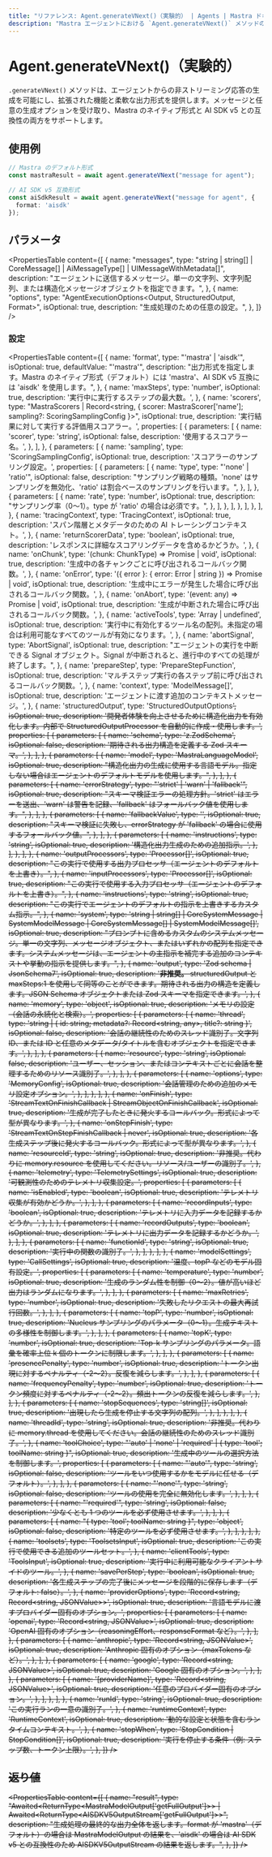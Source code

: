 ```yaml
---
title: "リファレンス: Agent.generateVNext()（実験的） | Agents | Mastra ドキュメント"
description: "Mastra エージェントにおける `Agent.generateVNext()` メソッドのドキュメント。強化された機能により、ストリーミングなしでの応答生成を可能にします。"
---
```




# Agent.generateVNext()（実験的）

<GenerateVNextCallout />

`.generateVNext()` メソッドは、エージェントからの非ストリーミング応答の生成を可能にし、拡張された機能と柔軟な出力形式を提供します。メッセージと任意の生成オプションを受け取り、Mastra のネイティブ形式と AI SDK v5 との互換性の両方をサポートします。

## 使用例

```typescript copy
// Mastra のデフォルト形式
const mastraResult = await agent.generateVNext("message for agent");

// AI SDK v5 互換形式
const aiSdkResult = await agent.generateVNext("message for agent", {
  format: 'aisdk'
});
```

## パラメータ

<PropertiesTable
  content={[
    {
      name: "messages",
      type: "string | string[] | CoreMessage[] | AiMessageType[] | UIMessageWithMetadata[]",
      description: "エージェントに送信するメッセージ。単一の文字列、文字列配列、または構造化メッセージオブジェクトを指定できます。",
    },
    {
      name: "options",
      type: "AgentExecutionOptions<Output, StructuredOutput, Format>",
      isOptional: true,
      description: "生成処理のための任意の設定。",
    },
  ]}
/>

### 設定

<PropertiesTable
  content={[
  {
    name: 'format',
    type: "'mastra' | 'aisdk'",
    isOptional: true,
    defaultValue: "'mastra'",
    description:
      "出力形式を指定します。Mastra のネイティブ形式（デフォルト）には 'mastra'、AI SDK v5 互換には 'aisdk' を使用します。",
  },
  {
    name: 'maxSteps',
    type: 'number',
    isOptional: true,
    description: '実行中に実行するステップの最大数。',
  },
  {
    name: 'scorers',
    type: "MastraScorers | Record<string, { scorer: MastraScorer['name']; sampling?: ScoringSamplingConfig }>",
    isOptional: true,
    description: '実行結果に対して実行する評価用スコアラー。',
    properties: [
      {
        parameters: [
          {
            name: 'scorer',
            type: 'string',
            isOptional: false,
            description: '使用するスコアラー名。',
          },
        ],
      },
      {
        parameters: [
          {
            name: 'sampling',
            type: 'ScoringSamplingConfig',
            isOptional: true,
            description: 'スコアラーのサンプリング設定。',
            properties: [
              {
                parameters: [
                  {
                    name: 'type',
                    type: "'none' | 'ratio'",
                    isOptional: false,
                    description:
                      "サンプリング戦略の種類。'none' はサンプリングを無効化、'ratio' は割合ベースのサンプリングを行います。",
                  },
                ],
              },
              {
                parameters: [
                  {
                    name: 'rate',
                    type: 'number',
                    isOptional: true,
                    description:
                      "サンプリング率（0〜1）。type が 'ratio' の場合は必須です。",
                  },
                ],
              },
            ],
          },
        ],
      },
    ],
  },
  {
    name: 'tracingContext',
    type: 'TracingContext',
    isOptional: true,
    description: 'スパン階層とメタデータのための AI トレーシングコンテキスト。',
  },
  {
    name: 'returnScorerData',
    type: 'boolean',
    isOptional: true,
    description: 'レスポンスに詳細なスコアリングデータを含めるかどうか。',
  },
  {
    name: 'onChunk',
    type: '(chunk: ChunkType) => Promise<void> | void',
    isOptional: true,
    description: '生成中の各チャンクごとに呼び出されるコールバック関数。',
  },
  {
    name: 'onError',
    type: '({ error }: { error: Error | string }) => Promise<void> | void',
    isOptional: true,
    description:
      '生成中にエラーが発生した場合に呼び出されるコールバック関数。',
  },
  {
    name: 'onAbort',
    type: '(event: any) => Promise<void> | void',
    isOptional: true,
    description: '生成が中断された場合に呼び出されるコールバック関数。',
  },
  {
    name: 'activeTools',
    type: 'Array<keyof ToolSet> | undefined',
    isOptional: true,
    description:
      '実行中に有効化するツール名の配列。未指定の場合は利用可能なすべてのツールが有効になります。',
  },
  {
    name: 'abortSignal',
    type: 'AbortSignal',
    isOptional: true,
    description:
      "エージェントの実行を中断できる Signal オブジェクト。Signal が中断されると、進行中のすべての処理が終了します。",
  },
  {
    name: 'prepareStep',
    type: 'PrepareStepFunction<any>',
    isOptional: true,
    description:
      'マルチステップ実行の各ステップ前に呼び出されるコールバック関数。',
  },
  {
    name: 'context',
    type: 'ModelMessage[]',
    isOptional: true,
    description: 'エージェントに渡す追加のコンテキストメッセージ。',
  },
  {
    name: 'structuredOutput',
    type: 'StructuredOutputOptions<S extends ZodTypeAny = ZodTypeAny>',
    isOptional: true,
    description:
      '開発者体験を向上させるために構造化出力を有効化します。内部で StructuredOutputProcessor を自動的に作成・使用します。',
    properties: [
      {
        parameters: [
          {
            name: 'schema',
            type: 'z.ZodSchema<S>',
            isOptional: false,
            description: '期待される出力構造を定義する Zod スキーマ。',
          },
        ],
      },
      {
        parameters: [
          {
            name: 'model',
            type: 'MastraLanguageModel',
            isOptional: true,
            description:
              "構造化出力の生成に使用する言語モデル。指定しない場合はエージェントのデフォルトモデルを使用します。",
          },
        ],
      },
      {
        parameters: [
          {
            name: 'errorStrategy',
            type: "'strict' | 'warn' | 'fallback'",
            isOptional: true,
            description:
              "スキーマ検証エラーの処理方針。'strict' はエラーを送出、'warn' は警告を記録、'fallback' はフォールバック値を使用します。",
          },
        ],
      },
      {
        parameters: [
          {
            name: 'fallbackValue',
            type: '<S extends ZodTypeAny>',
            isOptional: true,
            description:
              "スキーマ検証に失敗し、errorStrategy が 'fallback' の場合に使用するフォールバック値。",
          },
        ],
      },
      {
        parameters: [
          {
            name: 'instructions',
            type: 'string',
            isOptional: true,
            description:
              '構造化出力生成のための追加指示。',
          },
        ],
      },
    ],
  },
  {
    name: 'outputProcessors',
    type: 'Processor[]',
    isOptional: true,
    description:
      "この実行で使用する出力プロセッサ（エージェントのデフォルトを上書き）。",
  },
  {
    name: 'inputProcessors',
    type: 'Processor[]',
    isOptional: true,
    description:
      "この実行で使用する入力プロセッサ（エージェントのデフォルトを上書き）。",
  },
  {
    name: 'instructions',
    type: 'string',
    isOptional: true,
    description:
      "この実行でエージェントのデフォルトの指示を上書きするカスタム指示。",
  },
  {
    name: 'system',
    type: 'string | string[] | CoreSystemMessage | SystemModelMessage | CoreSystemMessage[] | SystemModelMessage[]',
    isOptional: true,
    description:
      "プロンプトに含めるカスタムのシステムメッセージ。単一の文字列、メッセージオブジェクト、またはいずれかの配列を指定できます。システムメッセージは、エージェントの主指示を補完する追加のコンテキストや挙動の指示を提供します。",
  },
  {
    name: 'output',
    type: 'Zod schema | JsonSchema7',
    isOptional: true,
    description:
      '**非推奨。** structuredOutput と maxSteps:1 を使用して同等のことができます。期待される出力の構造を定義します。JSON Schema オブジェクトまたは Zod スキーマを指定できます。',
  },
  {
    name: 'memory',
    type: 'object',
    isOptional: true,
    description:
      'メモリの設定（会話の永続化と検索）。',
    properties: [
      {
        parameters: [
          {
            name: 'thread',
            type: 'string | { id: string; metadata?: Record<string, any>, title?: string }',
            isOptional: false,
            description:
              '会話の継続性のためのスレッド識別子。文字列 ID、または ID と任意のメタデータ/タイトルを含むオブジェクトを指定できます。',
          },
        ],
      },
      {
        parameters: [
          {
            name: 'resource',
            type: 'string',
            isOptional: false,
            description:
              'ユーザー、セッション、またはコンテキストごとに会話を整理するためのリソース識別子。',
          },
        ],
      },
      {
        parameters: [
          {
            name: 'options',
            type: 'MemoryConfig',
            isOptional: true,
            description:
              '会話管理のための追加のメモリ設定オプション。',
          },
        ],
      },
    ],
  },
  {
    name: 'onFinish',
    type: 'StreamTextOnFinishCallback<any> | StreamObjectOnFinishCallback<OUTPUT>',
    isOptional: true,
    description:
      '生成が完了したときに発火するコールバック。形式によって型が異なります。',
  },
  {
    name: 'onStepFinish',
    type: 'StreamTextOnStepFinishCallback<any> | never',
    isOptional: true,
    description:
      '各生成ステップ後に発火するコールバック。形式によって型が異なります。',
  },
  {
    name: 'resourceId',
    type: 'string',
    isOptional: true,
    description:
      '非推奨。代わりに memory.resource を使用してください。リソース/ユーザーの識別子。',
  },
  {
    name: 'telemetry',
    type: 'TelemetrySettings',
    isOptional: true,
    description: '可観測性のためのテレメトリ収集設定。',
    properties: [
      {
        parameters: [
          {
            name: 'isEnabled',
            type: 'boolean',
            isOptional: true,
            description: 'テレメトリ収集が有効かどうか。',
          },
        ],
      },
      {
        parameters: [
          {
            name: 'recordInputs',
            type: 'boolean',
            isOptional: true,
            description: 'テレメトリに入力データを記録するかどうか。',
          },
        ],
      },
      {
        parameters: [
          {
            name: 'recordOutputs',
            type: 'boolean',
            isOptional: true,
            description: 'テレメトリに出力データを記録するかどうか。',
          },
        ],
      },
      {
        parameters: [
          {
            name: 'functionId',
            type: 'string',
            isOptional: true,
            description: '実行中の関数の識別子。',
          },
        ],
      },
    ],
  },
  {
    name: 'modelSettings',
    type: 'CallSettings',
    isOptional: true,
    description: '温度、topP などのモデル固有設定。',
    properties: [
      {
        parameters: [
          {
            name: 'temperature',
            type: 'number',
            isOptional: true,
            description:
              '生成のランダム性を制御（0〜2）。値が高いほど出力はランダムになります。',
          },
        ],
      },
      {
        parameters: [
          {
            name: 'maxRetries',
            type: 'number',
            isOptional: true,
            description:
              '失敗したリクエストの最大再試行回数。',
          },
        ],
      },
      {
        parameters: [
          {
            name: 'topP',
            type: 'number',
            isOptional: true,
            description:
              'Nucleus サンプリングのパラメータ（0〜1）。生成テキストの多様性を制御します。',
          },
        ],
      },
      {
        parameters: [
          {
            name: 'topK',
            type: 'number',
            isOptional: true,
            description:
              'Top-k サンプリングのパラメータ。語彙を確率上位 k 個のトークンに制限します。',
          },
        ],
      },
      {
        parameters: [
          {
            name: 'presencePenalty',
            type: 'number',
            isOptional: true,
            description:
              'トークン出現に対するペナルティ（-2〜2）。反復を減らします。',
          },
        ],
      },
      {
        parameters: [
          {
            name: 'frequencyPenalty',
            type: 'number',
            isOptional: true,
            description:
              'トークン頻度に対するペナルティ（-2〜2）。頻出トークンの反復を減らします。',
          },
        ],
      },
      {
        parameters: [
          {
            name: 'stopSequences',
            type: 'string[]',
            isOptional: true,
            description:
              '出現したら生成を停止する文字列の配列。',
          },
        ],
      },
    ],
  },
  {
    name: 'threadId',
    type: 'string',
    isOptional: true,
    description:
      '非推奨。代わりに memory.thread を使用してください。会話の継続性のためのスレッド識別子。',
  },
  {
    name: 'toolChoice',
    type: "'auto' | 'none' | 'required' | { type: 'tool'; toolName: string }",
    isOptional: true,
    description: '生成中のツールの選択方法を制御します。',
    properties: [
      {
        parameters: [
          {
            name: "'auto'",
            type: 'string',
            isOptional: false,
            description: 'ツールをいつ使用するかをモデルに任せる（デフォルト）。',
          },
        ],
      },
      {
        parameters: [
          {
            name: "'none'",
            type: 'string',
            isOptional: false,
            description: 'ツールの使用を完全に無効化します。',
          },
        ],
      },
      {
        parameters: [
          {
            name: "'required'",
            type: 'string',
            isOptional: false,
            description: '少なくとも 1 つのツールを必ず使用させます。',
          },
        ],
      },
      {
        parameters: [
          {
            name: "{ type: 'tool'; toolName: string }",
            type: 'object',
            isOptional: false,
            description: '特定のツールを必ず使用させます。',
          },
        ],
      },
    ],
  },
  {
    name: 'toolsets',
    type: 'ToolsetsInput',
    isOptional: true,
    description: 'この実行で使用できる追加のツールセット。',
  },
  {
    name: 'clientTools',
    type: 'ToolsInput',
    isOptional: true,
    description: '実行中に利用可能なクライアントサイドのツール。',
  },
  {
    name: 'savePerStep',
    type: 'boolean',
    isOptional: true,
    description:
      '各生成ステップの完了後にメッセージを段階的に保存します（デフォルト: false）。',
  },
  {
    name: 'providerOptions',
    type: 'Record<string, Record<string, JSONValue>>',
    isOptional: true,
    description: '言語モデルに渡すプロバイダー固有のオプション。',
    properties: [
      {
        parameters: [
          {
            name: 'openai',
            type: 'Record<string, JSONValue>',
            isOptional: true,
            description:
              'OpenAI 固有のオプション（reasoningEffort、responseFormat など）。',
          },
        ],
      },
      {
        parameters: [
          {
            name: 'anthropic',
            type: 'Record<string, JSONValue>',
            isOptional: true,
            description: 'Anthropic 固有のオプション（maxTokens など）。',
          },
        ],
      },
      {
        parameters: [
          {
            name: 'google',
            type: 'Record<string, JSONValue>',
            isOptional: true,
            description: 'Google 固有のオプション。',
          },
        ],
      },
      {
        parameters: [
          {
            name: '[providerName]',
            type: 'Record<string, JSONValue>',
            isOptional: true,
            description: '任意のプロバイダー固有のオプション。',
          },
        ],
      },
    ],
  },
  {
    name: 'runId',
    type: 'string',
    isOptional: true,
    description: 'この実行ランの一意の識別子。',
  },
  {
    name: 'runtimeContext',
    type: 'RuntimeContext',
    isOptional: true,
    description: '動的な設定と状態を含むランタイムコンテキスト。',
  },
  {
    name: 'stopWhen',
    type: 'StopCondition | StopCondition[]',
    isOptional: true,
    description:
      '実行を停止する条件（例: ステップ数、トークン上限）。',
  },
]}
/>

## 返り値

<PropertiesTable
  content={[
    {
      name: "result",
      type: "Awaited<ReturnType<MastraModelOutput<Output>['getFullOutput']>> | Awaited<ReturnType<AISDKV5OutputStream<Output>['getFullOutput']>>",
      description: "生成処理の最終的な出力全体を返します。format が 'mastra'（デフォルト）の場合は MastraModelOutput の結果を、'aisdk' の場合は AI SDK v5 との互換性のため AISDKV5OutputStream の結果を返します。",
    },
  ]}
/>